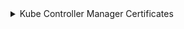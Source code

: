 

<details>
<summary>Kube Controller Manager Certificates</summary>

### Переменные окружения сертификатов
<CodeBlock language="bash">
{`
  mkdir -p $\{BASE_K8S_PATH\}/pki
  mkdir -p $\{BASE_K8S_PATH\}/openssl/csr
`}
</CodeBlock>


### Инструкция создания сертификатов

:::note
Для удобства добавил блок расширения, что бы в перспективе отобразить инструкции сертификатов для `cfssl`
:::

<Tabs 
    defaultValue='openssl'
    values={[
        { label: "openssl", value: "openssl" },
    ]}>
    <TabItem value='openssl'>

      #### Конфигурация `openssl` controller-manager-client

      ```bash
      cat <<EOF > ${CONTROLLER_MANAGER_CLIENT_CRT_CONF}
      [ req ]
      default_bits        = ${CONTROLLER_MANAGER_CLIENT_KEY_SIZE}
      prompt              = no
      default_md          = sha256
      distinguished_name  = dn

      [ dn ]
      CN = ${CONTROLLER_MANAGER_CLIENT_CN}

      [ v3_ext ]
      authorityKeyIdentifier=keyid,issuer:always
      basicConstraints=CA:FALSE
      keyUsage=keyEncipherment,dataEncipherment
      extendedKeyUsage=clientAuth
      EOF
      ```

      #### Генерация приватных ключей сертификатов

      ```bash
      openssl genrsa \
        -out "${CONTROLLER_MANAGER_CLIENT_KEY_PATH}" ${CONTROLLER_MANAGER_CLIENT_KEY_SIZE}
      ```

      #### Генерация CSR будущих сертификатов

      ```bash
      openssl req \
        -new \
        -key "${CONTROLLER_MANAGER_CLIENT_KEY_PATH}" \
        -out "${CONTROLLER_MANAGER_CLIENT_CSR_PATH}" \
        -config "${CONTROLLER_MANAGER_CLIENT_CRT_CONF}"
      ```

      #### Подпись CSR ключом удостоверяющего центра (CA)

      ```bash
      openssl x509 \
        -req \
        -days 365 \
        -sha256 \
        -outform PEM \
        -CA "${KUBERNETES_CA_CRT_PATH}" \
        -CAkey "${KUBERNETES_CA_KEY_PATH}" \
        -CAcreateserial \
        -in "${CONTROLLER_MANAGER_CLIENT_CSR_PATH}" \
        -out "${CONTROLLER_MANAGER_CLIENT_CRT_PATH}" \
        -extensions v3_ext \
        -extfile "${CONTROLLER_MANAGER_CLIENT_CRT_CONF}"
      ```

    </TabItem>

</Tabs>



### Инструкция создания Kubeconfig
```bash

kubectl config set-cluster kubernetes \
  --certificate-authority="${KUBERNETES_CA_CRT_PATH}" \
  --embed-certs=true \
  --server=https://127.0.0.1:6443 \
  --kubeconfig=${BASE_K8S_PATH}/controller-manager.conf

kubectl config set-credentials system:node:${FULL_HOST_NAME} \
  --client-certificate=${CONTROLLER_MANAGER_CLIENT_CRT_PATH} \
  --client-key=${CONTROLLER_MANAGER_CLIENT_KEY_PATH} \
  --embed-certs=true \
  --kubeconfig=${BASE_K8S_PATH}/controller-manager.conf

kubectl config set-context default \
  --cluster=kubernetes \
  --user=system:node:${FULL_HOST_NAME} \
  --kubeconfig=${BASE_K8S_PATH}/controller-manager.conf

kubectl config use-context default --kubeconfig=${BASE_K8S_PATH}/controller-manager.conf
```

</details>
